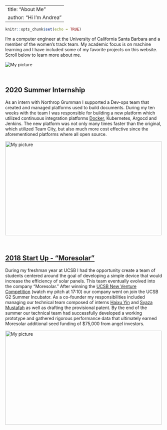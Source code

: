 
---
title: "About Me"
author: "Hi I'm Andrea"
---

```r
knitr::opts_chunk$set(echo = TRUE)
```

I'm a computer engineer at the University of California Santa Barbara and a member of the women's track team. My academic focus is on machine learning and I have included some of my favorite projects on this website. Scroll below to learn more about me. 

<img  src="img/sunset.jpg" alt="My picture" />

<br />

## 2020 Summer Internship 


As an intern with Northrop Grumman I supported a Dev-ops team that created and managed platforms used to build documents. During my ten weeks with the team I was responsible for building a new platform which utilized continuous integration platforms [Docker](https://www.docker.com/why-docker), Kubernetes, Argocd and Jenkins. The new platform was not only many times faster than the original, which utilized Team City, but also much more cost effective since the aforementioned platforms where all open source. 

<p class=".noborder">
   <img  src="img/argo-cd.jpg" alt="My picture" width ="500" height ="300" />
</p>
<br />

## [2018 Start Up - "Moresolar"](https://medium.com/@moresolarllc) 

During my freshman year at UCSB I had the opportunity create a team of students centered around the goal of developing a simple device that would increase the efficiency of solar panels. This team
eventually evolved into the company “Moresolar.” After winning the [UCSB New Venture Competition](https://www.youtube.com/watch?v=k4r0d9u37r0) (watch my pitch at 17:10) our company went on join the UCSB G2 Summer Incubator. As a co-founder my responsibilities included managing our technical team composed of interns [Haixu Yin](https://www.linkedin.com/in/haixu-yin-b03126b2/) and [Syaza Mustafah](https://www.linkedin.com/in/syazamustafah/) as well as drafting the provisional patent. By the end of the summer our technical team had successfully developed a working prototype and gathered rigorous performance data that ultimately earned Moresolar additional seed funding of $75,000 from angel investors.

<p class=".noborder">
   <img  src="img/solar.jpg" alt="My picture" width ="500" height ="300" />
</p>

<style>

.column img {
  margin-top: 8px;
  vertical-align: middle;
}

.noborder img{border: white;}

.aligncenter {
    text-align: center;
}
.alignright {
  text-align: right;
}

.alignleft {
  text-align: left;
}

</style>
